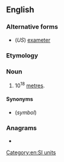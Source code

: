 {{also|examètre|exa-metre}}
==English==

===Alternative forms===
* (''US'') [[exameter]]

===Etymology===
{{prefix|en|exa|metre}}

===Noun===
{{en-noun}}

# 10<sup>18</sup> [[metre]]s.

====Synonyms====
* {{l|en|Em}} (''symbol'')

===Anagrams===
* {{anagrams|en|exameter}}

[[Category:en:SI units]]